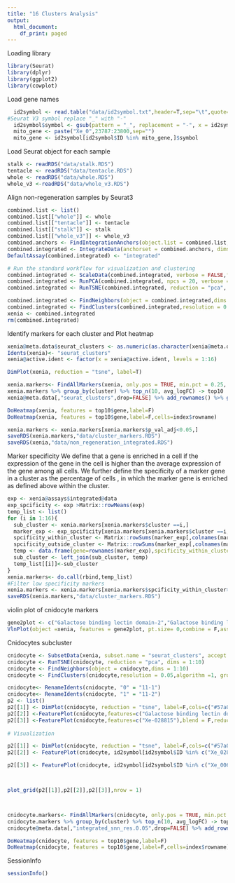 ```yaml
---
title: "16 Clusters Analysis"
output:
  html_document:
    df_print: paged
---
```


Loading library
```r
library(Seurat)
library(dplyr)
library(ggplot2)
library(cowplot)
```

Load gene names
```r
  id2symbol <- read.table("data/id2symbol.txt",header=T,sep="\t",quote="\"", stringsAsFactors=F)
#Seurat V3 symbol replace "_" with "-"
  id2symbol$symbol <- gsub(pattern = "_", replacement = "-", x = id2symbol$symbol)
  mito_gene <- paste("Xe_0",23787:23800,sep="")
  mito_gene <- id2symbol[id2symbol$ID %in% mito_gene,]$symbol
```

Load Seurat object for each sample
```r
stalk <- readRDS("data/stalk.RDS")
tentacle <- readRDS("data/tentacle.RDS")
whole <- readRDS("data/whole.RDS")
whole_v3 <-readRDS("data/whole_v3.RDS")
```

Align non-regeneration samples by Seurat3
```r
combined.list <- list()
combined.list[["whole"]] <- whole
combined.list[["tentacle"]] <- tentacle
combined.list[["stalk"]] <- stalk
combined.list[["whole_v3"]] <- whole_v3
combined.anchors <- FindIntegrationAnchors(object.list = combined.list, anchor.features =1000, dims = 1:20)
combined.integrated <- IntegrateData(anchorset = combined.anchors, dims = 1:20,features.to.integrate = id2symbol$symbol)
DefaultAssay(combined.integrated) <- "integrated"

# Run the standard workflow for visualization and clustering
combined.integrated <- ScaleData(combined.integrated, verbose = FALSE,features =id2symbol$symbol)
combined.integrated <- RunPCA(combined.integrated, npcs = 20, verbose = FALSE)
combined.integrated <- RunTSNE(combined.integrated, reduction = "pca", dims = 1:20)

combined.integrated <- FindNeighbors(object = combined.integrated,dims = 1:20)
combined.integrated <- FindClusters(combined.integrated,resolution = 0.19,algorithm =1, group.singletons = F)
xenia <- combined.integrated
rm(combined.integrated)
```



Identify markers for each cluster and Plot heatmap
```r
xenia@meta.data$seurat_clusters <- as.numeric(as.character(xenia@meta.data$seurat_clusters))+1
Idents(xenia)<- "seurat_clusters"
xenia@active.ident <- factor(x = xenia@active.ident, levels = 1:16)

DimPlot(xenia, reduction = "tsne", label=T)

xenia.markers<- FindAllMarkers(xenia, only.pos = TRUE, min.pct = 0.25, thresh.use = 0.25)
xenia.markers %>% group_by(cluster) %>% top_n(10, avg_logFC) -> top10
xenia@meta.data[,"seurat_clusters",drop=FALSE] %>% add_rownames() %>% group_by(seurat_clusters) %>% sample_n(40) -> index

DoHeatmap(xenia, features = top10$gene,label=F)
DoHeatmap(xenia, features = top10$gene,label=F,cells=index$rowname)

xenia.markers <- xenia.markers[xenia.markers$p_val_adj<0.05,]
saveRDS(xenia.markers,"data/cluster_markers.RDS")
saveRDS(xenia,"data/non_regeneration_integrated.RDS")

```
Marker specificity
We define that a gene is enriched in a cell if the expression of the gene in the cell is higher than the average expression of the gene among all cells. 
We further define the specificity of a marker gene in a cluster as the percentage of cells , in which the marker gene is enriched as defined above within the cluster.
```r
exp <- xenia@assays$integrated@data
exp_spcificity <- exp >Matrix::rowMeans(exp)
temp_list <- list()
for (i in 1:16){
  sub_cluster <- xenia.markers[xenia.markers$cluster ==i,]
  marker_exp <- exp_spcificity[xenia.markers[xenia.markers$cluster ==i,]$gene,]
  spcificity_within_cluster <- Matrix::rowSums(marker_exp[,colnames(marker_exp) %in% rownames(xenia@meta.data[xenia@meta.data$seurat_clusters == i,])])/sum(xenia@meta.data$seurat_clusters == i)
  spcificity_outside_cluster <- Matrix::rowSums(marker_exp[,colnames(marker_exp) %in% rownames(xenia@meta.data[!xenia@meta.data$seurat_clusters == i,])])/sum(!xenia@meta.data$seurat_clusters == i)
  temp <- data.frame(gene=rownames(marker_exp),spcificity_within_cluster=spcificity_within_cluster,spcificity_outside_cluster=spcificity_outside_cluster)
  sub_cluster <- left_join(sub_cluster, temp)
  temp_list[[i]]<-sub_cluster
}
xenia.markers<- do.call(rbind,temp_list)
#Filter low specificity markers
xenia.markers <- xenia.markers[xenia.markers$spcificity_within_cluster>0.5,]
saveRDS(xenia.markers,"data/cluster_markers.RDS")
```


violin plot of cnidocyte markers
```r
gene2plot <- c("Galactose binding lectin domain-2","Galactose binding lectin domain-3","Galactose binding lectin domain-4","Xe-028815" ,"Xe-001210")
VlnPlot(object =xenia, features = gene2plot, pt.size= 0,combine = F,assay = "RNA") 


```


Cnidocytes subcluster
```r

cnidocyte <- SubsetData(xenia, subset.name = "seurat_clusters", accept.value =11) 
cnidocyte <- RunTSNE(cnidocyte, reduction = "pca", dims = 1:10)
cnidocyte <- FindNeighbors(object = cnidocyte,dims = 1:10)
cnidocyte <- FindClusters(cnidocyte,resolution = 0.05,algorithm =1, group.singletons = F)

cnidocyte<- RenameIdents(cnidocyte, "0" = "11-1")
cnidocyte<- RenameIdents(cnidocyte, "1" = "11-2")
p2 <- list()
p2[[1]] <- DimPlot(cnidocyte, reduction = "tsne", label=F,cols=c("#57a0ff","#ff9757"))
p2[[2]] <-FeaturePlot(cnidocyte,features=c("Galactose binding lectin domain-3"),blend = F,reduction = "tsne",cols =c("grey","red"))
p2[[3]] <-FeaturePlot(cnidocyte,features=c("Xe-028815"),blend = F,reduction = "tsne",cols =c("grey","red"))
  
# Visualization

p2[[1]] <- DimPlot(cnidocyte, reduction = "tsne", label=F,cols=c("#57a0ff","#ff9757")) + NoLegend()
p2[[2]] <- FeaturePlot(cnidocyte, id2symbol[id2symbol$ID %in% c("Xe_028815"),]$symbol,cols = c("grey","red"),reduction="tsne")+ NoLegend()

p2[[3]] <- FeaturePlot(cnidocyte, id2symbol[id2symbol$ID %in% c("Xe_006066"),]$symbol,cols = c("grey","red"),reduction="tsne")+ NoLegend() +ggtitle("Xe_006066")



plot_grid(p2[[1]],p2[[2]],p2[[3]],nrow = 1)




```
```r
cnidocyte.markers<- FindAllMarkers(cnidocyte, only.pos = TRUE, min.pct = 0.25, thresh.use = 0.25)
cnidocyte.markers %>% group_by(cluster) %>% top_n(10, avg_logFC) -> top10
cnidocyte@meta.data[,"integrated_snn_res.0.05",drop=FALSE] %>% add_rownames() %>% group_by(integrated_snn_res.0.05) %>% sample_n(40) -> index

DoHeatmap(cnidocyte, features = top10$gene,label=F)
DoHeatmap(cnidocyte, features = top10$gene,label=F,cells=index$rowname)
```


SessionInfo
```r
sessionInfo()
```

